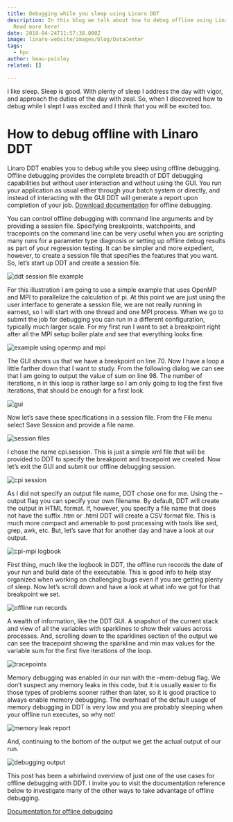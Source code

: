 ```yaml
---
title: Debugging while you sleep using Linaro DDT
description: In this blog we talk about how to debug offline using Linaro DDT.
  Read more here!
date: 2018-04-24T11:57:38.000Z
image: linaro-website/images/blog/DataCenter
tags:
  - hpc
author: beau-paisley
related: []

---
```


I like sleep. Sleep is good. With plenty of sleep I address the day with vigor, and approach the duties of the day with zeal. So, when I discovered how to debug while I slept I was excited and I think that you will be excited too.

# How to debug offline with Linaro DDT

Linaro DDT enables you to debug while you sleep using offline debugging. Offline debugging provides the complete breadth of DDT debugging capabilities but without user interaction and without using the GUI. You run your application as usual either through your batch system or directly, and instead of interacting with the GUI DDT will generate a report upon completion of your job. [Download documentation](https://www.linaroforge.com/documentation/) for offline debugging.

You can control offline debugging with command line arguments and by providing a session file. Specifying breakpoints, watchpoints, and tracepoints on the command line can be very useful when you are scripting many runs for a parameter type diagnosis or setting up offline debug results as part of your regression testing. It can be simpler and more expedient, however, to create a session file that specifies the features that you want. So, let’s start up DDT and create a session file.

![ddt session file example](/linaro-website/images/blog/ddt-session-file)

For this illustration I am going to use a simple example that uses OpenMP and MPI to parallelize the calculation of pi. At this point we are just using the user interface to generate a session file, we are not really running in earnest, so I will start with one thread and one MPI process. When we go to submit the job for debugging you can run in a different configuration, typically much larger scale. For my first run I want to set a breakpoint right after all the MPI setup boiler plate and see that everything looks fine.

![example using openmp and mpi](/linaro-website/images/blog/example-using-openmp-and-mpi)

The GUI shows us that we have a breakpoint on line 70. Now I have a loop a little farther down that I want to study. From the following dialog we can see that I am going to output the value of sum on line 98. The number of iterations, n in this loop is rather large so I am only going to log the first five iterations, that should be enough for a first look.

![gui](/linaro-website/images/blog/gui)

Now let’s save these specifications in a session file. From the File menu select Save Session and provide a file name.

![session files](/linaro-website/images/blog/session-files)

I chose the name cpi.session. This is just a simple xml file that will be provided to DDT to specify the breakpoint and tracepoint we created. Now let’s exit the GUI and submit our offline debugging session.

![cpi session](/linaro-website/images/blog/cpi.session)

As I did not specify an output file name, DDT chose one for me. Using the –output flag you can specify your own filename.  By default, DDT will create the output in HTML format. If, however, you specify a file name that does not have the suffix .htm or .html DDT will create a CSV format file. This is much more compact and amenable to post processing with tools like sed, grep, awk, etc. But, let’s save that for another day and have a look at our output.

![cpi-mpi logbook](/linaro-website/images/blog/cpi-mpi-logbook)

First thing, much like the logbook in DDT, the offline run records the date of your run and build date of the executable. This is good info to help stay organized when working on challenging bugs even if you are getting plenty of sleep. Now let’s scroll down and have a look at what info we got for that breakpoint we set.

![offline run records](/linaro-website/images/blog/offline-run-records)

A wealth of information, like the DDT GUI. A snapshot of the current stack and view of all the variables with sparklines to show their values across processes. And, scrolling down to the sparklines section of the output we can see the tracepoint showing the sparkline and min max values for the variable sum for the first five iterations of the loop.

![tracepoints](/linaro-website/images/blog/tracepoints-debugging-blog)

Memory debugging was enabled in our run with the –mem-debug flag. We don’t suspect any memory leaks in this code, but it is usually easier to fix those types of problems sooner rather than later, so it is good practice to always enable memory debugging. The overhead of the default usage of memory debugging in DDT is very low and you are probably sleeping when your offline run executes, so why not!

![memory leak report](/linaro-website/images/blog/memory-leak-report)

And, continuing to the bottom of the output we get the actual output of our run.

![debugging output](/linaro-website/images/blog/debugging-output)

This post has been a whirlwind overview of just one of the use cases for offline debugging with DDT. I invite you to visit the documentation reference below to investigate many of the other ways to take advantage of offline debugging.

[D﻿ocumentation for offline debugging](https://www.linaroforge.com/documentation/)

[](https://www.linaroforge.com/documentation/)
